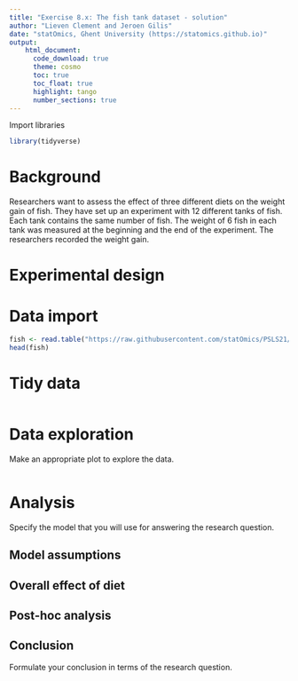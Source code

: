 ```yaml
---
title: "Exercise 8.x: The fish tank dataset - solution"   
author: "Lieven Clement and Jeroen Gilis"
date: "statOmics, Ghent University (https://statomics.github.io)"  
output:
    html_document:
      code_download: true    
      theme: cosmo
      toc: true
      toc_float: true
      highlight: tango
      number_sections: true
---
```


Import libraries

```r
library(tidyverse)
```

# Background 

Researchers want to assess the effect of three different diets on the weight 
gain of fish. They have set up an experiment with 12 different tanks of fish. 
Each tank contains the same number of fish. The weight of 6 fish in each tank 
was measured at the beginning and the end of the experiment. The researchers 
recorded the weight gain.

# Experimental design


# Data import

```r
fish <- read.table("https://raw.githubusercontent.com/statOmics/PSLS21/data/fishTank.txt",header=TRUE)
head(fish)
```

# Tidy data

```r

```

# Data exploration

Make an appropriate plot to explore the data. 

```r

```

# Analysis

Specify the model that you will use for answering the research question.


## Model assumptions




## Overall effect of diet

## Post-hoc analysis

## Conclusion

Formulate your conclusion in terms of the research question. 
